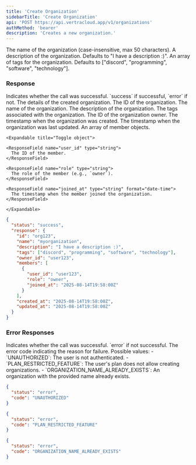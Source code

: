 ```yaml
---
title: 'Create Organization'
sidebarTitle: 'Create Organization'
api: 'POST https://api.vertracloud.app/v1/organizations'
authMethod: 'bearer'
description: 'Creates a new organization.'
---
```


<ParamField body="name" type="string" required>
  The name of the organization (case-insensitive, max 50 characters).
</ParamField>

<ParamField body="description" type="string">
  A description of the organization. Defaults to "I have a description :)".
</ParamField>

<ParamField body="tags" type="array">
  An array of tags for the organization. Defaults to ["discord", "programming", "software", "technology"].
</ParamField>

### Response

<ResponseField name="status" type="string">
  Indicates whether the call was successful. `success` if successful, `error` if not.
</ResponseField>

<ResponseField name="response" type="object">
  The details of the created organization.

  <Expandable title="Toggle object">

  <ResponseField name="id" type="string">
    The ID of the organization.
  </ResponseField>

  <ResponseField name="name" type="string">
    The name of the organization.
  </ResponseField>

  <ResponseField name="description" type="string">
    The description of the organization.
  </ResponseField>

  <ResponseField name="tags" type="array">
    The tags associated with the organization.
  </ResponseField>

  <ResponseField name="owner_id" type="string">
    The ID of the organization owner.
  </ResponseField>

  <ResponseField name="created_at" type="string" format="date-time">
    The timestamp when the organization was created.
  </ResponseField>

  <ResponseField name="updated_at" type="string" format="date-time">
    The timestamp when the organization was last updated.
  </ResponseField>

  <ResponseField name="members" type="array">
    An array of member objects.

    <Expandable title="Toggle object">

    <ResponseField name="user_id" type="string">
      The ID of the member.
    </ResponseField>

    <ResponseField name="role" type="string">
      The role of the member (e.g., `owner`).
    </ResponseField>

    <ResponseField name="joined_at" type="string" format="date-time">
      The timestamp when the member joined the organization.
    </ResponseField>

    </Expandable>
  </ResponseField>

  </Expandable>
</ResponseField>

<ResponseExample>

```json Response
{
  "status": "success",
  "response": {
    "id": "org123",
    "name": "myorganization",
    "description": "I have a description :)",
    "tags": ["discord", "programming", "software", "technology"],
    "owner_id": "user123",
    "members": [
      {
        "user_id": "user123",
        "role": "owner",
        "joined_at": "2025-08-14T19:58:00Z"
      }
    ],
    "created_at": "2025-08-14T19:58:00Z",
    "updated_at": "2025-08-14T19:58:00Z"
  }
}
```

</ResponseExample>

### Error Responses

<ResponseField name="status" type="string">
  Indicates whether the call was successful. `error` if not successful.
</ResponseField>

<ResponseField name="code" type="string">
  The error code indicating the reason for failure. Possible values:
  - `UNAUTHORIZED`: The user is not authenticated.
  - `PLAN_RESTRICTED_FEATURE`: The user's plan does not allow creating organizations.
  - `ORGANIZATION_NAME_ALREADY_EXISTS`: An organization with the provided name already exists.
</ResponseField>

<ResponseExample>

```json Error Response (403)
{
  "status": "error",
  "code": "UNAUTHORIZED"
}
```

```json Error Response (403)
{
  "status": "error",
  "code": "PLAN_RESTRICTED_FEATURE"
}
```

```json Error Response (400)
{
  "status": "error",
  "code": "ORGANIZATION_NAME_ALREADY_EXISTS"
}
```

</ResponseExample>